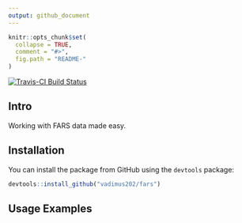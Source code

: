 ```yaml
---
output: github_document
---
```


<!-- README.md is generated from README.Rmd. Please edit that file -->

```r
knitr::opts_chunk$set(
  collapse = TRUE,
  comment = "#>",
  fig.path = "README-"
)
```

[![Travis-CI Build Status](https://travis-ci.org/vadimus202/fars.svg?branch=master)](https://travis-ci.org/vadimus202/fars)

## Intro

Working with FARS data made easy.


## Installation
You can install the package from GitHub using the `devtools` package:
```r
devtools::install_github("vadimus202/fars")
```


## Usage Examples

